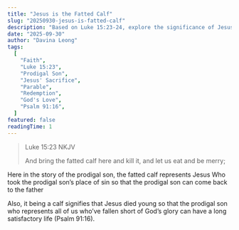 ```yaml
---
title: "Jesus is the Fatted Calf"
slug: "20250930-jesus-is-fatted-calf"
description: "Based on Luke 15:23-24, explore the significance of Jesus as the fatted calf in the parable of the prodigal son. Discover how His sacrifice brings us back to the Father and restores our identity as beloved children."
date: "2025-09-30"
author: "Davina Leong"
tags:
  [
    "Faith",
    "Luke 15:23",
    "Prodigal Son",
    "Jesus' Sacrifice",
    "Parable",
    "Redemption",
    "God's Love",
    "Psalm 91:16",
  ]
featured: false
readingTime: 1
---
```


> Luke 15:23 NKJV
>
> And bring the fatted calf here and kill it, and let us eat and be merry;

Here in the story of the prodigal son, the fatted calf represents Jesus Who took the prodigal son’s place of sin so that the prodigal son can come back to the father

Also, it being a calf signifies that Jesus died young so that the prodigal son who represents all of us who’ve fallen short of God’s glory can have a long satisfactory life (Psalm 91:16).
